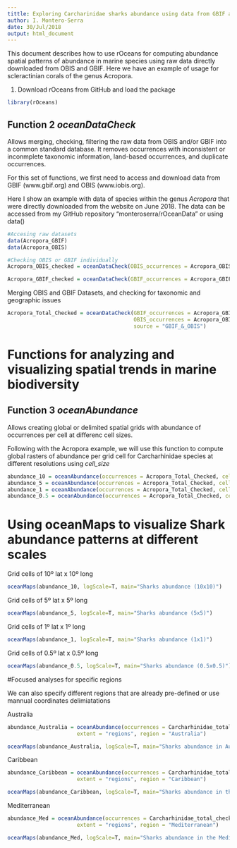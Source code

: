 ```yaml
---
tittle: Exploring Carcharinidae sharks abundance using data from GBIF and OBIS 
author: I. Montero-Serra
date: 30/Jul/2018
output: html_document
---
```


This document describes how to use rOceans for computing abundance spatial patterns of abundance in marine species using raw data directly downloaded from OBIS and GBIF. Here we have an example of usage for scleractinian corals of the genus Acropora. 


(1) Download rOceans from GitHub and load the package

```r

library(rOceans)

```

## Function 2 *oceanDataCheck* 
Allows merging, checking, filtering the raw data from OBIS and/or GBIF into a common standard database. It removes occurrences with inconsistent or inconmplete taxonomic information, land-based occurrences, and duplicate occurrences. 

For this set of functions, we first  need to access and download data from GBIF (www.gbif.org) and OBIS (www.iobis.org). 

Here I show an example with data of species within the genus *Acropora* that were directly downloaded from the website on June 2018. The data can be accessed from my GitHub repository "monteroserra/rOceanData" or using data()

```r
#Accesing raw datasets
data(Acropora_GBIF) 
data(Acropora_OBIS)

#Checking OBIS or GBIF individually
Acropora_OBIS_checked = oceanDataCheck(OBIS_occurrences = Acropora_OBIS, source = "OBIS")

Acropora_GBIF_checked = oceanDataCheck(GBIF_occurrences = Acropora_GBIF, source = "GBIF")
```

Merging OBIS and GBIF Datasets, and checking for taxonomic and geographic issues
```r
Acropora_Total_Checked = oceanDataCheck(GBIF_occurrences = Acropora_GBIF,
                                        OBIS_occurrences = Acropora_OBIS,
                                        source = "GBIF_&_OBIS")
```

# Functions for analyzing and visualizing spatial trends in marine biodiversity

## Function 3 *oceanAbundance* 
Allows creating global or delimited spatial grids with abundance of occurrences per cell at differenc cell sizes. 

Following with the Acropora example, we will use this function to compute global rasters of abundance per grid cell for Carcharhinidae species at different resolutions using *cell_size*

```r
abundance_10 = oceanAbundance(occurrences = Acropora_Total_Checked, cell_size=10)
abundance_5 = oceanAbundance(occurrences = Acropora_Total_Checked, cell_size=5)
abundance_1 = oceanAbundance(occurrences = Acropora_Total_Checked, cell_size=1)
abundance_0.5 = oceanAbundance(occurrences = Acropora_Total_Checked, cell_size=0.5)
```

# Using oceanMaps to visualize Shark abundance patterns at different scales

Grid cells of 10º lat x 10º long 
```r
oceanMaps(abundance_10, logScale=T, main="Sharks abundance (10x10)")
```

Grid cells of 5º lat x 5º long 
```r
oceanMaps(abundance_5, logScale=T, main="Sharks abundance (5x5)")
```

Grid cells of 1º lat x 1º long
```r
oceanMaps(abundance_1, logScale=T, main="Sharks abundance (1x1)")
```

Grid cells of 0.5º lat x 0.5º long
```r
oceanMaps(abundance_0.5, logScale=T, main="Sharks abundance (0.5x0.5)")
```

#Focused analyses for specific regions

We can also specify different regions that are already pre-defined or use mannual coordinates delimiatations

Australia
```r

abundance_Australia = oceanAbundance(occurrences = Carcharhinidae_total_checked,
                      extent = "regions", region = "Australia")

oceanMaps(abundance_Australia, logScale=T, main="Sharks abundance in Australia")

```

Caribbean
```r

abundance_Caribbean = oceanAbundance(occurrences = Carcharhinidae_total_checked,
                      extent = "regions", region = "Caribbean")

oceanMaps(abundance_Caribbean, logScale=T, main="Sharks abundance in the Caribbean")

```

Mediterranean
```r

abundance_Med = oceanAbundance(occurrences = Carcharhinidae_total_checked,
                      extent = "regions", region = "Mediterranean")

oceanMaps(abundance_Med, logScale=T, main="Sharks abundance in the Mediterranean")

```

